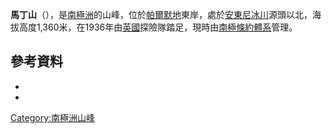 {{Coord|69|40|S|62|59|W|source:GNIS|display=title}}

'''馬丁山'''（{{lang-en|Mount Martin}}），是[[南極洲|南極洲]]的山峰，位於[[帕爾默地|帕爾默地]]東岸，處於[[安東尼冰川|安東尼冰川]]源頭以北，海拔高度1,360米，在1936年由[[英國|英國]]探險隊踏足，現時由[[南極條約體系|南極條約體系]]管理。

==參考資料==
*{{cite gnis | type = antarid | id = 9476| name = Mount Martin | accessdate = 2013-08-17}}
*{{usgs-gazetteer|id=9476| name = Mount Martin}}

{{Antarctica-geo-stub}}
[[Category:南極洲山峰|Category:南極洲山峰]]